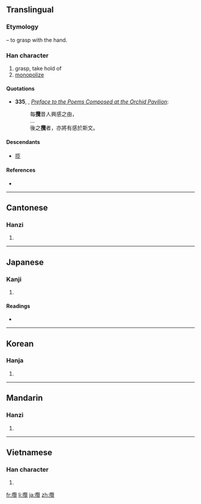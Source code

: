 {{also|揽}}
==Translingual==
{{zh-forms|[[揽]]|攬}}
===Etymology===
{{Han compound|手|alt1=扌|t1=hand|覽|ls=psc|c1=s|c2=p}} – to grasp with the hand.

===Han character===
{{Han char|rn=64|rad=手|as=21|sn=24|four=5801<sub>6</sub>|canj=手尸田山 (QSWU)}}

# grasp, take hold of
# [[monopolize]]

====Quotations====
* '''335''', {{w|Wang Xizhi}}, ''[[wikisource:Preface to the Poems Composed at the Orchid Pavilion|Preface to the Poems Composed at the Orchid Pavilion]]'':
*:每'''攬'''昔人興感之由，
*:…
*:後之'''攬'''者，亦將有感於斯文。

====Descendants====
* [[揽]]

====References====
* {{Han ref|kx=0465.060|dkj=13046|dj=0814.010|hdz=31992.030|uh=652C|ud=25900|bh=C5F3|bd=50675}}

----

==Cantonese==

===Hanzi===
{{yue-hanzi|jyut=|y=laam5|sim=揽}}

# {{defn|Cantonese|sort=手21}}

----

==Japanese==

===Kanji===
{{ja-kanji|grade=|rs=手21}}

# {{defn|Japanese|sort=手21}}

====Readings====
* {{ja-readings|on=[[らん]] (ran)|kun=[[とる]] (toru)}}

----

==Korean==

===Hanja===
{{ko-hanja|hangeul=람>남|eumhun=|rv=ram>nam|mr=ram>nam|y=lam>nam}}

# {{defn|Korean|sort=手21}}

----

==Mandarin==

===Hanzi===
{{cmn-hanzi|sim=揽|pin=[[lǎn]] ([[lan3]])|wg=lan<sup>3</sup>}}

# {{defn|Mandarin|sort=手21}}

----

==Vietnamese==

===Han character===
{{vi-hantu|[[lãm]]|rs=手21}}

# {{defn|Vietnamese|sort=手21}}

[[fr:攬]]
[[li:攬]]
[[ja:攬]]
[[zh:攬]]